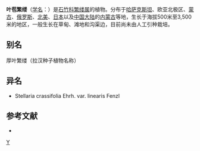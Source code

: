 {{Speciesbox
| taxon = Stellaria(植物) crassifolia
| binomial_authority = Ehrh.
| image = Stellaria crassifolia.jpg
| subdivision_ranks =[[变种|变种]]
| subdivision =
* 叶苞繁缕 ''S. c.'' var. ''crassifolia''
* [[线形叶苞繁缕|线形叶苞繁缕]] ''S. c.'' var. ''linearis''
}}

'''叶苞繁缕'''（[[学名|学名]]：{{lang|la|''Stellaria crassifolia''}}）是[[石竹科|石竹科]][[繁缕属|繁缕属]]的植物。分布于[[哈萨克斯坦|哈萨克斯坦]]、欧亚北极区、[[蒙古|蒙古]]、[[俄罗斯|俄罗斯]]、[[北美|北美]]、[[日本|日本]]以及[[中国大陆|中国大陆]]的[[内蒙古|内蒙古]]等地，生长于海拔500米至3,500米的地区，一般生长在草甸、滩地和沟渠边，目前尚未由人工引种栽培。

== 别名 ==
厚叶繁缕（拉汉种子植物名称）

== 异名 ==
* Stellaria crassifolia Ehrh. var. linearis Fenzl

== 参考文献 ==
<div class="references-small">
* {{cite web| url =http://www.bioinfo.cn/db05/KmzwSpecies.php?action=view&id=2802| title =叶苞繁缕（原变种）| work =《中国高等植物数据库全库》| publisher =中国科学院微生物研究所| author =昆明植物研究所| accessdate =2009-02-23| deadurl =yes| archiveurl =https://web.archive.org/web/20160305062805/http://www.bioinfo.cn/db05/KmzwSpecies.php?action=view&id=2802| archivedate =2016-03-05}}
</div>
{{Taxonbar|from=Q160074}}

[[Category:繁缕属|Y]]